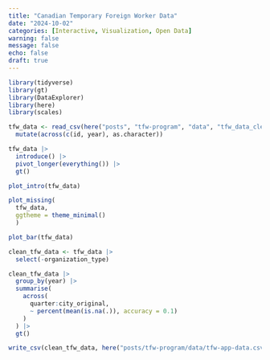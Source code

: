 ```yaml
---
title: "Canadian Temporary Foreign Worker Data"
date: "2024-10-02"
categories: [Interactive, Visualization, Open Data]
warning: false
message: false
echo: false
draft: true
---
```


```r
library(tidyverse)
library(gt)
library(DataExplorer)
library(here)
library(scales)
```

```r

tfw_data <- read_csv(here("posts", "tfw-program", "data", "tfw_data_clean.csv")) |>
  mutate(across(c(id, year), as.character))
```

```r

tfw_data |> 
  introduce() |> 
  pivot_longer(everything()) |> 
  gt()
```

```r
plot_intro(tfw_data)
```

```r
plot_missing(
  tfw_data,
  ggtheme = theme_minimal()
  )
```

```r
plot_bar(tfw_data)

```

```r
clean_tfw_data <- tfw_data |> 
  select(-organization_type)
```

```r
clean_tfw_data |>
  group_by(year) |>
  summarise(
    across(
      quarter:city_original,
      ~ percent(mean(is.na(.)), accuracy = 0.1)
    )
  ) |>
  gt()
```

```r
write_csv(clean_tfw_data, here("posts/tfw-program/data/tfw-app-data.csv"))
```
